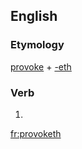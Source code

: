 ==English==

===Etymology===
[[provoke]] + [[-eth]]

===Verb===
{{infl|en|verb form}}

# {{archaic third-person singular of|provoke}}

[[fr:provoketh]]